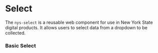 
<Meta of={NysSelectStories} title="Components/Select/Documentation" />


# Select
The `nys-select` is a reusable web component for use in New York State digital products. It allows users to select data from a dropdown to be collected.

### Basic Select

<Canvas of={NysSelectStories.Blank} />

